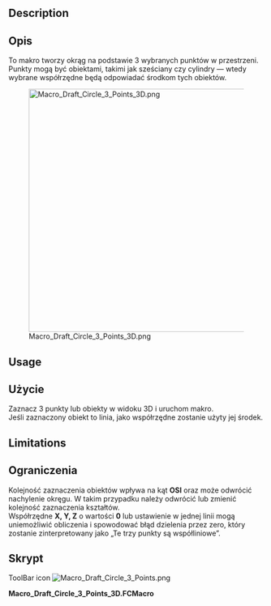 <languages/>

{{Macro/pl
|Name=Macro Draft Circle 3 Points 3D
|Icon=Macro_Draft_Circle_3_Points.png
|Description=To makro tworzy okrąg na podstawie 3 wybranych punktów w przestrzeni. Punkty mogą być obiektami, takimi jak sześciany czy cylindry — wtedy wybrane współrzędne będą odpowiadać środkom tych obiektów.
|Author=galou_breizh
|Version=01.00
|Date=2013-03-16
|FCVersion=All
|Download=[https://wiki.freecad.org/images/1/10/Macro_Draft_Circle_3_Points.png Ikona paska narzędzi]
}}

<div lang="en" dir="ltr" class="mw-content-ltr">
==Description==
</div>

<div class="mw-translate-fuzzy">
==Opis==
To makro tworzy okrąg na podstawie 3 wybranych punktów w przestrzeni. Punkty mogą być obiektami, takimi jak sześciany czy cylindry — wtedy wybrane współrzędne będą odpowiadać środkom tych obiektów.
</div>

[[File:Macro_Draft_Circle_3_Points_3D.png|480px]]

<div lang="en" dir="ltr" class="mw-content-ltr">
==Usage==
</div>

<div class="mw-translate-fuzzy">
==Użycie==
Zaznacz 3 punkty lub obiekty w widoku 3D i uruchom makro.<br/>
Jeśli zaznaczony obiekt to linia, jako współrzędne zostanie użyty jej środek.
</div>

<div lang="en" dir="ltr" class="mw-content-ltr">
==Limitations==
</div>

<div class="mw-translate-fuzzy">
==Ograniczenia==
Kolejność zaznaczenia obiektów wpływa na kąt '''OSI''' oraz może odwrócić nachylenie okręgu. W takim przypadku należy odwrócić lub zmienić kolejność zaznaczenia kształtów.<br/>
Współrzędne '''X, Y, Z''' o wartości '''0''' lub ustawienie w jednej linii mogą uniemożliwić obliczenia i spowodować błąd dzielenia przez zero, który zostanie zinterpretowany jako „Te trzy punkty są współliniowe”.
</div>

<span id="Script"></span>
==Skrypt==

<div lang="en" dir="ltr" class="mw-content-ltr">
ToolBar icon [[Image:Macro_Draft_Circle_3_Points.png]]
</div>

'''Macro_Draft_Circle_3_Points_3D.FCMacro'''

{{MacroCode|code=
# -*- coding: utf-8 -*-
# Create a circle from 3 points selected on the X, Y, Z map
# 04/03/2013
# From https://en.wikipedia.org/wiki/Circumscribed_circle#Cartesian_coordinates_from_cross-_and_dot-products
# Also see : https://math.stackexchange.com/questions/2658318/how-to-find-the-circumcenter-of-a-triangle-and-the-length-of-the-corresponding-r
# O=R/2S*(acosα⋅A+bcosβ⋅B+ccosγ⋅C)  ; R is circumradius, S is area of triangle
# 08/08/2014 PyQt4 and PySide

#OS: Windows Vista
#Word size: 32-bit
#Version: 0.14.3700 (Git)
#Branch: releases/FreeCAD-0-14
#Hash: 32f5aae0a64333ec8d5d160dbc46e690510c8fe1
#Python version: 2.6.2
#Qt version: 4.5.2
#Coin version: 3.1.0
#SoQt version: 1.4.1
#OCC version: 6.5.1

try:
    import PyQt4
    from PyQt4 import QtCore, QtGui
except Exception:
    import PySide
    from PySide import QtCore, QtGui
from math import pi, asin
import Draft, FreeCAD, FreeCADGui
from FreeCAD import Base

def errorDialog(msg):
    # Create a simple dialog QMessageBox
    # The first argument indicates the icon used: one of QtGui.QMessageBox.{NoIcon, Information, Warning, Critical, Question} 
    diag = QtGui.QMessageBox(QtGui.QMessageBox.Critical,u"Error Message",msg)
    diag.setWindowModality(QtCore.Qt.ApplicationModal)
    diag.exec_()

def affiche(x,y,z,r,angle):
    diag = QtGui.QMessageBox(QtGui.QMessageBox.Information,u"Coordinates",u"Coordinate X : "+str(x)+"\r\n"+u"Coordinate Y : "+str(y)+"\n"+u"Coordinate Z : "+str(z)+"\nRadius\t   : "+str(r)+"\nAngle\t   : "+str(angle))
    diag.setWindowModality(QtCore.Qt.ApplicationModal)
    diag.setWindowModality(QtCore.Qt.NonModal)
    diag.exec_()

# objects selected
sel = FreeCADGui.Selection.getSelection()
# If there are 3 selected points so...
if len(sel)==3 :
    # Assignment of variables
    P1 = sel[0].Shape.BoundBox.Center
    P2 = sel[1].Shape.BoundBox.Center
    P3 = sel[2].Shape.BoundBox.Center

    P1P2 = (P2 - P1).Length
    P2P3 = (P3 - P2).Length
    P3P1 = (P1 - P3).Length

    # Circle radius.
    l = ((P1 - P2).cross(P2 - P3)).Length
    try:
        #if l < 1e-8:
        #    errorDialog("The three points are aligned")
        r = P1P2 * P2P3 * P3P1 / 2 / l
    except:
        errorDialog("The three points are aligned")
    else:
        # Sphere center.
        a = P2P3**2 * (P1 - P2).dot(P1 - P3) / 2 / l**2
        b = P3P1**2 * (P2 - P1).dot(P2 - P3) / 2 / l**2
        c = P1P2**2 * (P3 - P1).dot(P3 - P2) / 2 / l**2
        P1.multiply(a)
        P2.multiply(b)
        P3.multiply(c)
        PC = P1 + P2 + P3

        # Creation of a circle
        pl = Base.Placement()
        v = (P1 - P2).cross(P3 - P2)
        v.normalize()
        axis = Base.Vector(0, 0, 1).cross(v)
        angle = asin(axis.Length) * 180 / pi
        axis.normalize()
        pl = Base.Placement(PC, axis, angle)
        Draft.makeCircle(r, placement=pl, face=False, support=None)
        # Displays the result in the windows
        affiche((PC.x),(PC.y),(PC.z),r,angle)
        # Displays the result in the FreeCAD report view
        #FreeCAD.Console.PrintMessage("Coordinate X : "+str(PC.x)+"\n")
        #FreeCAD.Console.PrintMessage("Coordinate Y : "+str(PC.y)+"\n")
        #FreeCAD.Console.PrintMessage("Coordinate Z : "+str(PC.z)+"\n")
        #FreeCAD.Console.PrintMessage("Radius       : "+str(r)+"\n")
        #FreeCAD.Console.PrintMessage("Angle        : "+str(angle)+"\n")
else:
    # If the condition is not met, repeat
    #FreeCAD.Console.PrintError("Select 3 points and repeat\n")
    errorDialog("Select 3 points and repeat\n")

}}